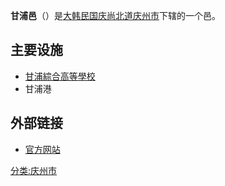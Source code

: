 {{Infobox Korean settlement
| title         = 甘浦邑
| context       = 
| logo          = 
| logowidth     = 
| img           = Korea-Gyeongju-Gampo.port-01.jpg
| imgwidth      = 200px
| imgcaption    = 甘浦港
| hangul        = 감포읍         
| hanja         = 甘浦邑
| rr            = Gampo-eup
| mr            = Kamp'o-ŭp
| area_km2      = 44.83
| areanote      = 
| elevation_m   = 
| elevationnote = 
| pop           = 7132
| popnote       =
| popyear       = 2008
| popden_km2    = 
| popdennote    = 
| gov           = [[庆州市|庆州市]]
| mayor         = 
| capital       = 
| divs          =
| region        = [[庆州市|庆州市]]
| dialect       = [[庆尚道方言|庆尚道方言]]
| map           = Gyeongju map-Gampo-eup-01.png
| mapwidth      = 
| mapcaption    = 
| text          = 
}}
'''甘浦邑'''（{{kor|諺=감포읍|漢=甘浦邑|羅=Gampo eup|f=y}}）是[[大韩民国|大韩民国]][[庆尚北道|庆尚北道]][[庆州市|庆州市]]下辖的一个邑。
==主要设施==
*[[甘浦綜合高等學校|甘浦綜合高等學校]]
*甘浦港
==外部链接==
*[http://www.gyeongju.go.kr/village/open_content/gampo/main.jsp 官方网站]{{dead link|date=2018年3月 |bot=InternetArchiveBot |fix-attempted=yes }}
{{庆州市行政区划}}
[[分类:庆州市|分类:庆州市]]